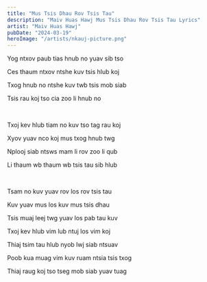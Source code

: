 ```yaml
---
title: "Mus Tsis Dhau Rov Tsis Tau"
description: "Maiv Huas Hawj Mus Tsis Dhau Rov Tsis Tau Lyrics"
artist: "Maiv Huas Hawj"
pubDate: "2024-03-19"
heroImage: "/artists/nkauj-picture.png"
---
```


Yog ntxov paub tias hnub no yuav sib tso

Ces thaum ntxov ntshe kuv tsis hlub koj

Txog hnub no ntshe kuv twb tsis mob siab

Tsis rau koj tso cia zoo li hnub no

<br />

Txoj kev hlub tiam no kuv tso tag rau koj

Xyov yuav nco koj mus txog hnub twg

Nplooj siab ntsws mam li rov zoo li qub

Li thaum wb thaum wb tsis tau sib hlub

<br />

Tsam no kuv yuav rov los rov tsis tau

Kuv yuav mus los kuv mus tsis dhau

Tsis muaj leej twg yuav los pab tau kuv

Txoj kev hlub vim lub ntuj los vim koj

Thiaj tsim tau hlub nyob lwj siab ntsuav

Poob kua muag vim kuv ruam ntsia tsis txog

Thiaj raug koj tso tseg mob siab yuav tuag
